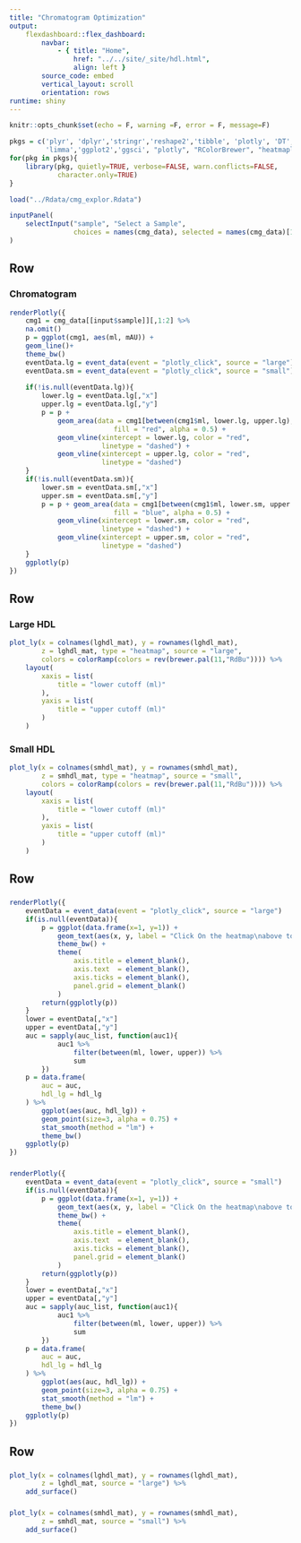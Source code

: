 ```yaml
---
title: "Chromatogram Optimization"
output:
    flexdashboard::flex_dashboard:
        navbar:
            - { title: "Home", 
                href: "../../site/_site/hdl.html", 
                align: left }
        source_code: embed
        vertical_layout: scroll
        orientation: rows
runtime: shiny
---
```


```r
knitr::opts_chunk$set(echo = F, warning =F, error = F, message=F)
```

```r
pkgs = c('plyr', 'dplyr','stringr','reshape2','tibble', 'plotly', 'DT',
         'limma','ggplot2','ggsci', "plotly", "RColorBrewer", "heatmaply")
for(pkg in pkgs){
    library(pkg, quietly=TRUE, verbose=FALSE, warn.conflicts=FALSE, 
            character.only=TRUE)
}
```

```r
load("../Rdata/cmg_explor.Rdata")
```

```r
inputPanel(
    selectInput("sample", "Select a Sample",
                choices = names(cmg_data), selected = names(cmg_data)[1])
)
```

Row {data-height=350}
-------------------------------------

### Chromatogram

```r
renderPlotly({
    cmg1 = cmg_data[[input$sample]][,1:2] %>%
    na.omit()
    p = ggplot(cmg1, aes(ml, mAU)) +
    geom_line()+
    theme_bw()
    eventData.lg = event_data(event = "plotly_click", source = "large")
    eventData.sm = event_data(event = "plotly_click", source = "small")
    
    if(!is.null(eventData.lg)){
        lower.lg = eventData.lg[,"x"]
        upper.lg = eventData.lg[,"y"]
        p = p + 
            geom_area(data = cmg1[between(cmg1$ml, lower.lg, upper.lg),],
                          fill = "red", alpha = 0.5) +
            geom_vline(xintercept = lower.lg, color = "red",
                       linetype = "dashed") +
            geom_vline(xintercept = upper.lg, color = "red",
                       linetype = "dashed")
    }
    if(!is.null(eventData.sm)){
        lower.sm = eventData.sm[,"x"]
        upper.sm = eventData.sm[,"y"]
        p = p + geom_area(data = cmg1[between(cmg1$ml, lower.sm, upper.sm),],
                          fill = "blue", alpha = 0.5) +
            geom_vline(xintercept = lower.sm, color = "red",
                       linetype = "dashed") +
            geom_vline(xintercept = upper.sm, color = "red",
                       linetype = "dashed")
    }
    ggplotly(p)
})
```

Row {data-height=650}
-------------------------------------

### Large HDL 

```r

plot_ly(x = colnames(lghdl_mat), y = rownames(lghdl_mat), 
        z = lghdl_mat, type = "heatmap", source = "large",
        colors = colorRamp(colors = rev(brewer.pal(11,"RdBu")))) %>%
    layout(
        xaxis = list(
            title = "lower cutoff (ml)"
        ),
        yaxis = list(
            title = "upper cutoff (ml)"
        )
    )
```

### Small HDL

```r
plot_ly(x = colnames(smhdl_mat), y = rownames(smhdl_mat),
        z = smhdl_mat, type = "heatmap", source = "small",
        colors = colorRamp(colors = rev(brewer.pal(11,"RdBu")))) %>%
    layout(
        xaxis = list(
            title = "lower cutoff (ml)"
        ),
        yaxis = list(
            title = "upper cutoff (ml)"
        )
    )
```

Row {data-height=650}
-------------------------------------

###

```r
renderPlotly({
    eventData = event_data(event = "plotly_click", source = "large")
    if(is.null(eventData)){
        p = ggplot(data.frame(x=1, y=1)) +
            geom_text(aes(x, y, label = "Click On the heatmap\nabove to see something")) +
            theme_bw() +
            theme(
                axis.title = element_blank(),
                axis.text  = element_blank(),
                axis.ticks = element_blank(),
                panel.grid = element_blank()
            )
        return(ggplotly(p))
    }
    lower = eventData[,"x"]
    upper = eventData[,"y"]
    auc = sapply(auc_list, function(auc1){
            auc1 %>%
                filter(between(ml, lower, upper)) %>%
                sum
        })
    p = data.frame(
        auc = auc,
        hdl_lg = hdl_lg
    ) %>%
        ggplot(aes(auc, hdl_lg)) +
        geom_point(size=3, alpha = 0.75) +
        stat_smooth(method = "lm") +
        theme_bw()
    ggplotly(p)
})
```

###

```r
renderPlotly({
    eventData = event_data(event = "plotly_click", source = "small") 
    if(is.null(eventData)){
        p = ggplot(data.frame(x=1, y=1)) +
            geom_text(aes(x, y, label = "Click On the heatmap\nabove to see something")) +
            theme_bw() +
            theme(
                axis.title = element_blank(),
                axis.text  = element_blank(),
                axis.ticks = element_blank(),
                panel.grid = element_blank()
            )
        return(ggplotly(p))
    }
    lower = eventData[,"x"]
    upper = eventData[,"y"]
    auc = sapply(auc_list, function(auc1){
            auc1 %>%
                filter(between(ml, lower, upper)) %>%
                sum
        })
    p = data.frame(
        auc = auc,
        hdl_lg = hdl_lg
    ) %>%
        ggplot(aes(auc, hdl_lg)) +
        geom_point(size=3, alpha = 0.75) +
        stat_smooth(method = "lm") +
        theme_bw()
    ggplotly(p)
})
```

Row {data-height=650}
-------------------------------------

###

```r
plot_ly(x = colnames(lghdl_mat), y = rownames(lghdl_mat), 
        z = lghdl_mat, source = "large") %>%
    add_surface()
```

###

```r
plot_ly(x = colnames(smhdl_mat), y = rownames(smhdl_mat), 
        z = smhdl_mat, source = "small") %>%
    add_surface()
```

